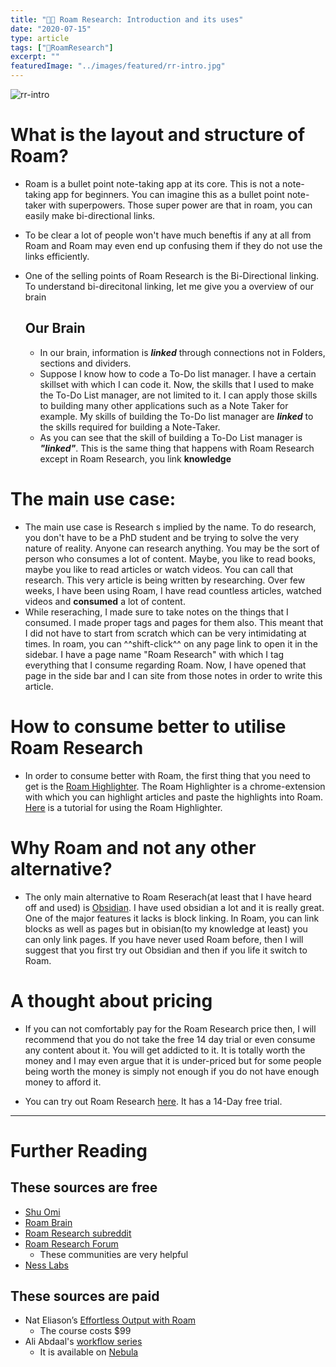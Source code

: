 ```yaml
---
title: "👩‍🚀 Roam Research: Introduction and its uses"
date: "2020-07-15"
type: article
tags: ["🤯RoamResearch"]
excerpt: ""
featuredImage: "../images/featured/rr-intro.jpg"
---
```


![rr-intro](../images/featured/rr-intro.jpg)

# What is the layout and structure of Roam?

- Roam is a bullet point note-taking app at its core. This is not a note-taking app for beginners. You can imagine this as a bullet point note-taker with superpowers. Those super power are that in roam, you can easily make bi-directional links.
- To be clear a lot of people won't have much beneftis if any at all from Roam and Roam may even end up confusing them if they do not use the links efficiently.
- One of the selling points of Roam Research is the Bi-Directional linking. To understand bi-direcitonal linking, let me give you a overview of our brain

  ## Our Brain

  - In our brain, information is **_linked_** through connections not in Folders, sections and dividers.
  - Suppose I know how to code a To-Do list manager. I have a certain skillset with which I can code it. Now, the skills that I used to make the To-Do List manager, are not limited to it. I can apply those skills to building many other applications such as a Note Taker for example. My skills of building the To-Do list manager are **_linked_** to the skills required for building a Note-Taker.
  - As you can see that the skill of building a To-Do List manager is **_"linked"_**. This is the same thing that happens with Roam Research except in Roam Research, you link **knowledge**

# The main use case:

- The main use case is Research s implied by the name. To do research, you don't have to be a PhD student and be trying to solve the very nature of reality. Anyone can research anything. You may be the sort of person who consumes a lot of content. Maybe, you like to read books, maybe you like to read articles or watch videos. You can call that research. This very article is being written by researching. Over few weeks, I have been using Roam, I have read countless articles, watched videos and **consumed** a lot of content.
- While reseraching, I made sure to take notes on the things that I consumed. I made proper tags and pages for them also. This meant that I did not have to start from scratch which can be very intimidating at times. In roam, you can ^^shift-click^^ on any page link to open it in the sidebar. I have a page name "Roam Research" with which I tag everything that I consume regarding Roam. Now, I have opened that page in the side bar and I can site from those notes in order to write this article.

# How to consume better to utilise Roam Research

- In order to consume better with Roam, the first thing that you need to get is the [Roam Highlighter](https://chrome.google.com/webstore/detail/roam-highlighter/hponfflfgcjikmehlcdcnpapicnljkkc). The Roam Highlighter is a chrome-extension with which you can highlight articles and paste the highlights into Roam. [Here](https://youtu.be/IZfsQy-2ssY) is a tutorial for using the Roam Highlighter.

# Why Roam and not any other alternative?

- The only main alternative to Roam Reserach(at least that I have heard off and used) is [Obsidian](https://obsidian.md/). I have used obsidian a lot and it is really great. One of the major features it lacks is block linking. In Roam, you can link blocks as well as pages but in obisian(to my knowledge at least) you can only link pages. If you have never used Roam before, then I will suggest that you first try out Obsidian and then if you life it switch to Roam.

# A thought about pricing

- If you can not comfortably pay for the Roam Research price then, I will recommend that you do not take the free 14 day trial or even consume any content about it. You will get addicted to it. It is totally worth the money and I may even argue that it is under-priced but for some people being worth the money is simply not enough if you do not have enough money to afford it.

- You can try out Roam Research [here](https://roamresearch.com/). It has a 14-Day free trial.

---

# Further Reading

## These sources are free

- [Shu Omi](https://www.shuomi.me/blog/roam-research-course-a-complete-guide)
- [Roam Brain](https://www.roambrain.com/)
- [Roam Research subreddit](https://www.reddit.com/r/RoamResearch/)
- [Roam Research Forum](https://forum.roamresearch.com/)
  - These communities are very helpful
- [Ness Labs](https://nesslabs.com/?s=Roam+Research)

## These sources are paid

- Nat Eliason’s [Effortless Output with Roam](https://learn.nateliason.com/)
  - The course costs \$99
- Ali Abdaal's [workflow series](https://watchnebula.com/aliabdaal)
  - It is available on [Nebula](https://watchnebula.com/)
